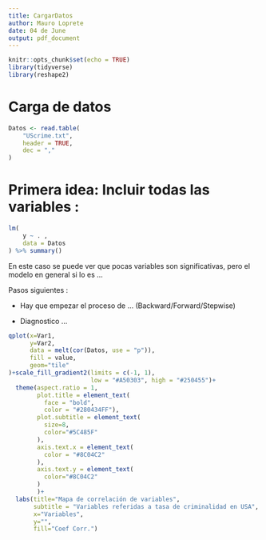 ```yaml
---
title: CargarDatos 
author: Mauro Loprete 
date: 04 de June
output: pdf_document
---
```


```r
knitr::opts_chunk$set(echo = TRUE)
library(tidyverse)
library(reshape2)
```

# Carga de datos

```r
Datos <- read.table(
    "UScrime.txt",
    header = TRUE,
    dec = ","
)
```

# Primera idea: Incluir todas las variables : 
```r
lm(
    y ~ . ,
    data = Datos
) %>% summary()
```

En este caso se puede ver que pocas variables son significativas, pero el modelo en general si lo es ...


Pasos siguientes : 

- Hay que empezar el proceso de ... (Backward/Forward/Stepwise)

- Diagnostico ...

```r
qplot(x=Var1,
      y=Var2,
      data = melt(cor(Datos, use = "p")),
      fill = value,
      geom="tile"
)+scale_fill_gradient2(limits = c(-1, 1),
                       low = "#A50303", high = "#250455")+
  theme(aspect.ratio = 1,
        plot.title = element_text(
          face = "bold",
          color = "#280434FF"),
        plot.subtitle = element_text(
          size=8,
          color="#5C485F"
        ),
        axis.text.x = element_text(
          color = "#8C04C2"
        ),
        axis.text.y = element_text(
          color="#8C04C2"
        )
        )+
  labs(title="Mapa de correlación de variables",
       subtitle = "Variables referidas a tasa de criminalidad en USA",
       x="Variables",
       y="",
       fill="Coef Corr.")
```

